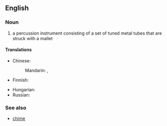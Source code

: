 ==English==
{{wikipedia|Tubular bell}}

===Noun===
{{en-plural noun}}

# a percussion instrument consisting of a set of tuned metal tubes that are struck with a mallet

====Translations====
{{trans-top|percussion instrument}}
* Chinese:
*: Mandarin: {{t|cmn|管鐘|sc=Hani}}, {{t|cmn|管钟|tr=guǎnzhōng|sc=Hani}}
* Finnish: {{t+|fi|putkikellot|p}}
{{trans-mid}}
* Hungarian: {{t|hu|csőharang}}
* Russian: {{t-needed|ru}}
{{trans-bottom}}

===See also===
* [[chime]]